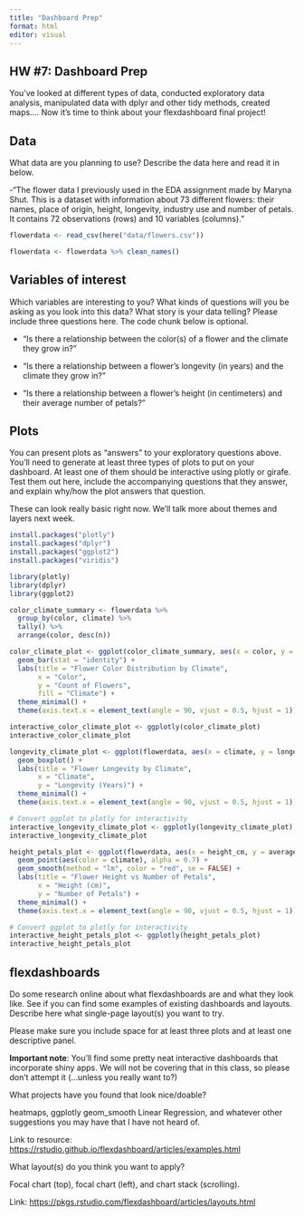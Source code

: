 ```yaml
---
title: "Dashboard Prep"
format: html
editor: visual
---
```


## HW #7: Dashboard Prep

You've looked at different types of data, conducted exploratory data analysis, manipulated data with dplyr and other tidy methods, created maps.... Now it's time to think about your flexdashboard final project!

## Data

What data are you planning to use? Describe the data here and read it in below.

\-"The flower data I previously used in the EDA assignment made by Maryna Shut. This is a dataset with information about 73 different flowers: their names, place of origin, height, longevity, industry use and number of petals. It contains 72 observations (rows) and 10 variables (columns)."

```r
flowerdata <- read_csv(here("data/flowers.csv"))

flowerdata <- flowerdata %>% clean_names()
```

## Variables of interest

Which variables are interesting to you? What kinds of questions will you be asking as you look into this data? What story is your data telling? Please include three questions here. The code chunk below is optional.

-   "Is there a relationship between the color(s) of a flower and the climate they grow in?"

-   "Is there a relationship between a flower's longevity (in years) and the climate they grow in?"

-   "Is there a relationship between a flower's height (in centimeters) and their average number of petals?"

## Plots

You can present plots as "answers" to your exploratory questions above. You'll need to generate at least three types of plots to put on your dashboard. At least one of them should be interactive using plotly or girafe. Test them out here, include the accompanying questions that they answer, and explain why/how the plot answers that question.

These can look really basic right now. We'll talk more about themes and layers next week.

```r
install.packages("plotly")
install.packages("dplyr")
install.packages("ggplot2")
install.packages("viridis")

library(plotly)
library(dplyr)
library(ggplot2)

color_climate_summary <- flowerdata %>%
  group_by(color, climate) %>%
  tally() %>%
  arrange(color, desc(n))

color_climate_plot <- ggplot(color_climate_summary, aes(x = color, y = n, fill = climate)) +
  geom_bar(stat = "identity") +
  labs(title = "Flower Color Distribution by Climate",
       x = "Color",
       y = "Count of Flowers",
       fill = "Climate") +
  theme_minimal() +
  theme(axis.text.x = element_text(angle = 90, vjust = 0.5, hjust = 1))

interactive_color_climate_plot <- ggplotly(color_climate_plot)
interactive_color_climate_plot
```

```r
longevity_climate_plot <- ggplot(flowerdata, aes(x = climate, y = longevity_years, color = climate)) +
  geom_boxplot() +
  labs(title = "Flower Longevity by Climate",
       x = "Climate",
       y = "Longevity (Years)") +
  theme_minimal() +
  theme(axis.text.x = element_text(angle = 90, vjust = 0.5, hjust = 1))

# Convert ggplot to plotly for interactivity
interactive_longevity_climate_plot <- ggplotly(longevity_climate_plot)
interactive_longevity_climate_plot
```

```r
height_petals_plot <- ggplot(flowerdata, aes(x = height_cm, y = average_number_of_petals)) +
  geom_point(aes(color = climate), alpha = 0.7) +
  geom_smooth(method = "lm", color = "red", se = FALSE) +  
  labs(title = "Flower Height vs Number of Petals",
       x = "Height (cm)",
       y = "Number of Petals") +
  theme_minimal() +
  theme(axis.text.x = element_text(angle = 90, vjust = 0.5, hjust = 1))

# Convert ggplot to plotly for interactivity
interactive_height_petals_plot <- ggplotly(height_petals_plot)
interactive_height_petals_plot
```

## flexdashboards

Do some research online about what flexdashboards are and what they look like. See if you can find some examples of existing dashboards and layouts. Describe here what single-page layout(s) you want to try.

Please make sure you include space for at least three plots and at least one descriptive panel.

**Important note**: You'll find some pretty neat interactive dashboards that incorporate shiny apps. We will not be covering that in this class, so please don't attempt it (...unless you really want to?)

What projects have you found that look nice/doable?

heatmaps, ggplotly geom_smooth Linear Regression, and whatever other suggestions you may have that I have not heard of.

Link to resource: <https://rstudio.github.io/flexdashboard/articles/examples.html>\

What layout(s) do you think you want to apply?

Focal chart (top), focal chart (left), and chart stack (scrolling).

Link: <https://pkgs.rstudio.com/flexdashboard/articles/layouts.html>
